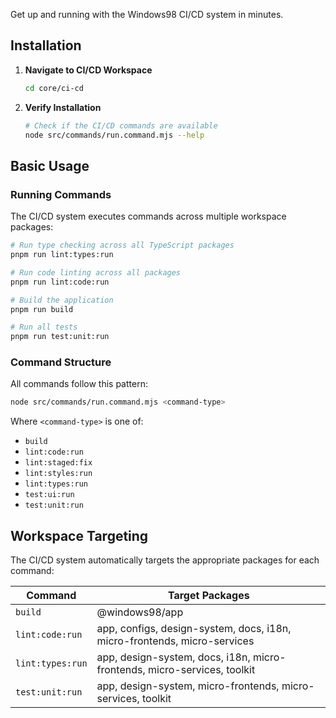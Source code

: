 
<Meta title="Workspaces/CI-CD/Getting Started/Quick Start" />

<Title>🏎️ Quick Start</Title>

Get up and running with the Windows98 CI/CD system in minutes.

## Installation

1. **Navigate to CI/CD Workspace**
   ```bash
   cd core/ci-cd
   ```

2. **Verify Installation**
   ```bash
   # Check if the CI/CD commands are available
   node src/commands/run.command.mjs --help
   ```

## Basic Usage

### Running Commands

The CI/CD system executes commands across multiple workspace packages:

```bash
# Run type checking across all TypeScript packages
pnpm run lint:types:run

# Run code linting across all packages
pnpm run lint:code:run

# Build the application
pnpm run build

# Run all tests
pnpm run test:unit:run
```

### Command Structure

All commands follow this pattern:
```bash
node src/commands/run.command.mjs <command-type>
```

Where `<command-type>` is one of:
- `build`
- `lint:code:run`
- `lint:staged:fix`
- `lint:styles:run`
- `lint:types:run`
- `test:ui:run`
- `test:unit:run`

## Workspace Targeting

The CI/CD system automatically targets the appropriate packages for each command:
<table>
    <thead>
        <tr>
            <th>Command</th>
            <th>Target Packages</th>
        </tr>
    </thead>
    <tbody>
        <tr>
            <td><code>build</code></td>
            <td>@windows98/app</td>
        </tr>
        <tr>
            <td><code>lint:code:run</code></td>
            <td>app, configs, design-system, docs, i18n, micro-frontends, micro-services</td>
        </tr>
        <tr>
            <td><code>lint:types:run</code></td>
            <td>app, design-system, docs, i18n, micro-frontends, micro-services, toolkit</td>
        </tr>
        <tr>
            <td><code>test:unit:run</code></td>
            <td>app, design-system, micro-frontends, micro-services, toolkit</td>
        </tr>
    </tbody>
</table>
